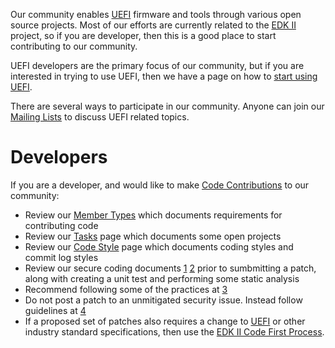 Our community enables [[UEFI]] firmware and tools through various open source projects.
Most of our efforts are currently related to the [http://www.tianocore.org/edk2/ EDK II] project, so if you are developer, then this is a good place to start contributing to our community.

UEFI developers are the primary focus of our community, but if you are interested in trying to use UEFI, then we have a page on how to [[start using UEFI]].

There are several ways to participate in our community.  Anyone can join our [[Mailing Lists]] to discuss UEFI related topics.

=Developers=

If you are a developer, and would like to make [[Code Contributions]] to our community:
* Review our [[Member Types]] which documents requirements for contributing code
* Review our [[Tasks]] page which documents some open projects
* Review our [[Code Style]] page which documents coding styles and commit log styles
* Review our secure coding documents [https://legacy.gitbook.com/book/edk2-docs/edk-ii-secure-coding-guide/details] [https://legacy.gitbook.com/book/edk2-docs/edk-ii-secure-code-review-guide/details] prior to sumbmitting a patch, along with creating a unit test and performing some static analysis
* Recommend following some of the practices at [https://google.github.io/eng-practices/review/reviewer/]
* Do not post a patch to an unmitigated security issue. Instead follow guidelines at [https://github.com/tianocore/tianocore.github.io/wiki/Reporting-Security-Issues] 
* If a proposed set of patches also requires a change to [[UEFI]] or other industry standard specifications, then use the [[EDK II Code First Process]].

<!-- [[Category:Main]] -->